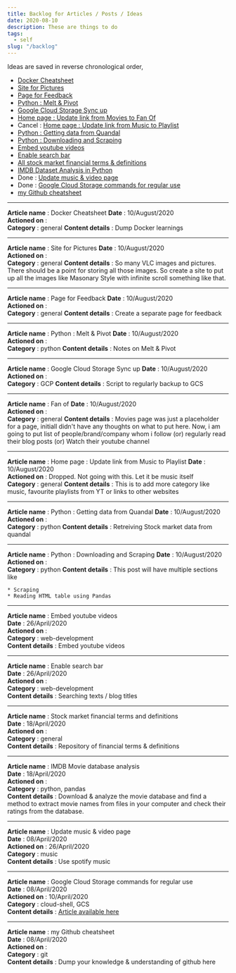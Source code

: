 ```yaml
---
title: Backlog for Articles / Posts / Ideas
date: 2020-08-10
description: These are things to do 
tags: 
  - self
slug: "/backlog"
---
```


Ideas are saved in reverse chronological order,
* [Docker Cheatsheet](#bl16)
* [Site for Pictures](#bl15)
* [Page for Feedback](#bl14)
* [Python : Melt & Pivot](#bl13)
* [Google Cloud Storage Sync up](#bl12)
* [Home page : Update link from Movies to Fan Of](#bl11)
* Cancel : [Home page : Update link from Music to Playlist](#bl10)
* [Python : Getting data from Quandal](#bl9)
* [Python : Downloading and Scraping](#bl8)
* [Embed youtube videos](#bl7)
* [Enable search bar](#bl6)
* [All stock market financial terms & definitions](#bl5)
* [IMDB Dataset Analysis in Python](#bl4)
* Done : [Update music & video page](#bl3)
* Done : [Google Cloud Storage commands for regular use](#bl2)
* [my Github cheatsheet](#bl1)

___ 

<a id="bl16"></a>

**Article name** : Docker Cheatsheet
**Date** : 10/August/2020    
**Actioned on** :     
**Category** : general
**Content details** : Dump Docker learnings

___ 

<a id="bl15"></a>

**Article name** : Site for Pictures
**Date** : 10/August/2020    
**Actioned on** :     
**Category** : general
**Content details** : So many VLC images and pictures. There should be a point for storing all those images. So create a site to put up all the images like Masonary Style with infinite scroll something like that. 

___ 

<a id="bl14"></a>

**Article name** : Page for Feedback
**Date** : 10/August/2020    
**Actioned on** :     
**Category** : general
**Content details** : Create a separate page for feedback

___ 

<a id="bl13"></a>

**Article name** : Python : Melt & Pivot
**Date** : 10/August/2020    
**Actioned on** :     
**Category** : python
**Content details** : Notes on Melt & Pivot

___ 

<a id="bl12"></a>

**Article name** : Google Cloud Storage Sync up
**Date** : 10/August/2020    
**Actioned on** :     
**Category** : GCP
**Content details** : Script to regularly backup to GCS

___ 

<a id="bl11"></a>

**Article name** : Fan of
**Date** : 10/August/2020    
**Actioned on** :     
**Category** : general
**Content details** : Movies page was just a placeholder for a page, initiall didn't have any thoughts on what to put here. Now, i am going to put list of people/brand/company whom i follow (or) regularly read their blog posts (or) Watch their youtube channel

___ 

<a id="bl10"></a>

**Article name** : Home page : Update link from Music to Playlist
**Date** : 10/August/2020    
**Actioned on** : Dropped. Not going with this. Let it be music itself    
**Category** : general
**Content details** : This is to add more category like music, favourite playlists from YT or links to other websites

___ 

<a id="bl9"></a>

**Article name** : Python : Getting data from Quandal
**Date** : 10/August/2020    
**Actioned on** :     
**Category** : python
**Content details** : Retreiving Stock market data from quandal

___ 

<a id="bl8"></a>

**Article name** : Python : Downloading and Scraping
**Date** : 10/August/2020    
**Actioned on** :     
**Category** : python
**Content details** : This post will have multiple sections like     

    * Scraping
    * Reading HTML table using Pandas 

___ 

<a id="bl7"></a>

**Article name** : Embed youtube videos    
**Date** : 26/April/2020    
**Actioned on** :     
**Category** : web-development    
**Content details** : Embed youtube videos     
___ 
<a id="bl6"></a>

**Article name** : Enable search bar    
**Date** : 26/April/2020    
**Actioned on** :     
**Category** : web-development    
**Content details** : Searching texts / blog titles     
___ 
<a id="bl5"></a>

**Article name** : Stock market financial terms and definitions    
**Date** : 18/April/2020    
**Actioned on** :     
**Category** : general    
**Content details** : Repository of financial terms & definitions     
___ 
<a id="bl4"></a>

**Article name** : IMDB Movie database analysis    
**Date** : 18/April/2020    
**Actioned on** :     
**Category** : python, pandas    
**Content details** : Download & analyze the movie database and find a method to extract movie names from files in your computer and check their ratings from the database.     
___ 
<a id="bl3"></a>

**Article name** : Update music & video page    
**Date** : 08/April/2020    
**Actioned on** : 26/April/2020    
**Category** : music    
**Content details** : Use spotify music     
___ 
<a id="bl2"></a>

**Article name** : Google Cloud Storage commands for regular use    
**Date** : 08/April/2020    
**Actioned on** : 10/April/2020    
**Category** : cloud-shell, GCS    
**Content details** : [Article available here](../google-cloud-storage)
___ 
<a id="bl1"></a>

**Article name** : my Github cheatsheet    
**Date** : 08/April/2020    
**Actioned on** :     
**Category** : git    
**Content details** : Dump your knowledge & understanding of github here    

